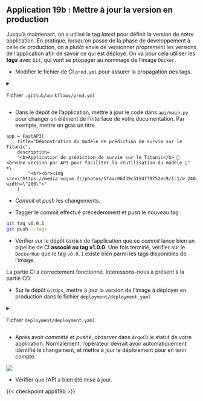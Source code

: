 ::: {.application}
## Application 19b : Mettre à jour la version en production

Jusqu'à maintenant, on a utilisé le tag *latest* pour définir la version de notre application. En pratique, lorsqu'on passe de la phase de développement à celle de production, on a plutôt envie de versionner proprement les versions de l'application afin de savoir ce qui est déployé. On va pour cela utiliser les ***tags*** avec `Git`, qui vont se propager au nommage de l'image `Docker`.

- Modifier le fichier de CI `prod.yml` pour assurer la propagation des tags.

<details>
<summary>

Fichier `.github/workflows/prod.yml`

</summary>

```.yaml
name: Construction image Docker

on:
  push:
    branches:
      - main
      - dev
    tags:
      - 'v*.*.*'

jobs:
  docker:
    runs-on: ubuntu-latest
    steps:
      -
        name: Set up QEMU
        uses: docker/setup-qemu-action@v3
      -
        name: Set up Docker Buildx
        uses: docker/setup-buildx-action@v3

      -
        name: Docker meta
        id: meta
        uses: docker/metadata-action@v5
        with:
          images: linogaliana/application #<1>

      -
        name: Login to Docker Hub
        uses: docker/login-action@v3
        with:
          username: ${{ secrets.DOCKERHUB_USERNAME }}
          password: ${{ secrets.DOCKERHUB_TOKEN }}
      -
        name: Build and push
        uses: docker/build-push-action@v5
        with:
          push: true
          tags: ${{ steps.meta.outputs.tags }}
          labels: ${{ steps.meta.outputs.labels }}
```
1. Modifier ici !

</details>

- Dans le dépôt de l'application, mettre à jour le code dans `api/main.py` pour changer un élément de l'interface de votre documentation.
Par exemple, mettre en gras un titre.

```.python
app = FastAPI(
    title="Démonstration du modèle de prédiction de survie sur le Titanic",
    description=
    "<b>Application de prédiction de survie sur le Titanic</b> 🚢 <br>Une version par API pour faciliter la réutilisation du modèle 🚀" +\
        "<br><br><img src=\"https://media.vogue.fr/photos/5faac06d39c5194ff9752ec9/1:1/w_2404,h_2404,c_limit/076_CHL_126884.jpg\" width=\"200\">"
    )
```

- *Commit* et *push* les changements.

- Tagger le commit effectué précédemment et *push* le nouveau tag :

```.bash
git tag v0.0.1
git push --tags
```

- Vérifier sur le dépôt `GitHub` de l'application que ce *commit* lance bien un pipeline de CI **associé au tag v1.0.0**. Une fois terminé, vérifier sur le `DockerHub` que le tag `v0.0.1` existe bien parmi les tags disponibles de l'image.

La partie CI a correctement fonctionné. Intéressons-nous à présent à la partie CD.

- Sur le dépôt `GitOps`, mettre à jour la version de l'image à déployer en production dans le fichier `deployment/deployment.yaml`

<details>
<summary>

Fichier `deployment/deployment.yaml`

</summary>

```.python
#| file: "deployment/deployment.yaml"
#| filename: "deployment/deployment.yaml"
#| source-line-numbers: "19"
apiVersion: apps/v1
kind: Deployment
metadata:
  name: titanic-deployment
  labels:
    app: titanic
spec:
  replicas: 1
  selector:
    matchLabels:
      app: titanic
  template:
    metadata:
      labels:
        app: titanic
    spec:
      containers:
      - name: titanic
        image: linogaliana/application:v0.0.1 #<1>
        ports:
        - containerPort: 5000
```
1. Remplacer ici par le dépôt applicatif adéquat


</details>

- Après avoir _committé_ et _pushé_, observer dans `ArgoCD` le statut de votre application. Normalement, l'opérateur devrait avoir automatiquement identifié le changement, et mettre à jour le déploiement pour en tenir compte.

![](/argocd-waiting.png)

- Vérifier que l'API a bien été mise à jour.

:::


{{< checkpoint appli19b >}}

